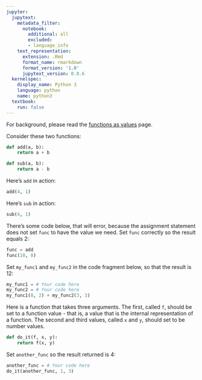```yaml
---
jupyter:
  jupytext:
    metadata_filter:
      notebook:
        additional: all
        excluded:
        - language_info
    text_representation:
      extension: .Rmd
      format_name: rmarkdown
      format_version: '1.0'
      jupytext_version: 0.8.6
  kernelspec:
    display_name: Python 3
    language: python
    name: python3
  textbook:
    run: false
---
```


For background, please read the [functions as
values]({{ site.baseurl }}/chapters/07/functions_as_values) page.

Consider these two functions:

```python
def add(a, b):
    return a + b
```

```python
def sub(a, b):
    return a - b
```

Here's `add` in action:

```python
add(4, 1)
```

Here's `sub` in action:

```python
sub(4, 1)
```

There's some code below, that will error, because the assignment
statement does not set `func` to have the value we need. Set `func`
correctly so the result equals 2:

```python
func = add
func(10, 8)
```

Set `my_func1` and `my_func2` in the code fragment below, so that the
result is 12:

```python
my_func1 = # Your code here
my_func2 = # Your code here
my_func1(8, 2) + my_func2(3, 3)
```

Here is a function that takes three arguments.  The first, called `f`,
should be set to a function value \- that is, a value that is the
internal representation of a function.  The second and third values, called `x` and `y`, should set to be number values.

```python
def do_it(f, x, y):
    return f(x, y)
```

Set `another_func` so the result returned is 4:

```python
another_func = # Your code here
do_it(another_func, 1, 3)
```
